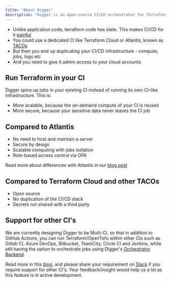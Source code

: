 ```yaml
---
title: "About Digger"
description: "Digger is an open-source CI/CD orchestrator for Terraform"
---
```


- Unlike application code, terraform code has state. This makes CI/CD for it [painful](https://itnext.io/pains-in-terraform-collaboration-249a56b4534e)
- You could use a dedicated CI like Terraform Cloud or Atlantis, known as [TACOs](https://itnext.io/spice-up-your-infrastructure-as-code-with-tacos-1a9c179e0783)
- But then you end up duplicating your CI/CD infrastructure - compute, jobs, logs etc
- And you need to give it admin access to your cloud accounts

## Run Terraform in your CI

Digger spins up jobs in your existing CI instead of running its own CI-like infrastructure. This is:
- More scalable, because the on-demand compute of your CI is reused
- More secure, because your sensitive data never leaves the CI job

## Compared to Atlantis
- No need to host and maintain a server
- Secure by design
- Scalable computing with jobs isolation
- Role-based access control via OPA

Read more about differences with Atlantis in our [blog post](https://medium.com/@DiggerHQ/digger-and-atlantis-key-differences-c08029ffe112)

## Compared to Terraform Cloud and other TACOs
- Open source
- No duplication of the CI/CD stack
- Secrets not shared with a third party

## Support for other CI's

We are currently designing Digger to be Multi-CI, so that in addition to GitHub Actions, you can run Terraform/OpenTofu within other CIs such as Gitlab CI, Azure DevOps, Bitbucket, TeamCity, Circle CI and Jenkins, while still having the option to orchestrate jobs using Digger's [Orchestrator Backend](https://docs.digger.dev/self-host/deploy-docker).

Read more in this [blog](https://blog.digger.dev/how-we-are-designing-digger-to-support-multiple-ci-systems/), and please share your requirement on [Slack](https://bit.ly/diggercommunity) if you require support for other CI's. Your feedback/insight would help us a lot as this feature is in active development.

